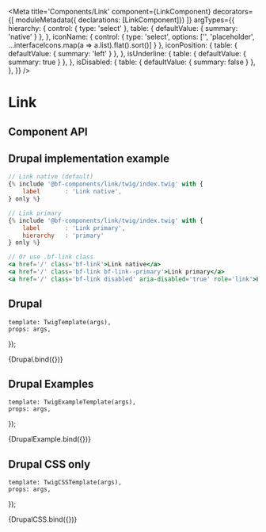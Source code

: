 

<Meta
    title='Components/Link'
    component={LinkComponent}
    decorators={[
        moduleMetadata({ declarations: [LinkComponent]})
    ]}
    argTypes={{
        hierarchy: {
            control: { type: 'select' },
            table: { defaultValue: { summary: 'native' } },
        },
        iconName: {
            control: {
                type: 'select',
                options: ['', 'placeholder', ...interfaceIcons.map(a => a.list).flat().sort()]
            }
        },
        iconPosition: {
            table: { defaultValue: { summary: 'left' } },
        },
        isUnderline: {
            table: { defaultValue: { summary: true } },
        },
        isDisabled: {
            table: { defaultValue: { summary: false } },
        },
    }}
/>


# Link


## Component API

<ArgsTable of={LinkComponent} />


## Drupal implementation example

```jsx
// Link native (default)
{% include '@bf-components/link/twig/index.twig' with {
    label       : 'Link native',
} only %}

// Link primary
{% include '@bf-components/link/twig/index.twig' with {
    label       : 'Link primary',
    hierarchy   : 'primary'
} only %}

// Or use .bf-link class
<a href='/' class='bf-link'>Link native</a>
<a href='/' class='bf-link bf-link--primary'>Link primary</a>
<a href='/' class='bf-link disabled' aria-disabled='true' role='link'>Link disabled</a>
```


## Drupal

    template: TwigTemplate(args),
    props: args,
});

<Canvas withSource='none'>
    <Story
        name='Drupal'
        height='600px'
        args={{
            class       : 'mb-3',
            href        : 'https://example.com'
        }}
    >
        {Drupal.bind({})}
    </Story>
</Canvas>

## Drupal Examples

    template: TwigExampleTemplate(args),
    props: args,
});

<Canvas withSource='none'>
    <Story
        name='Drupal - Examples'
        height='600px'
        parameters={{ options: { showPanel: false } }}
        args={{
        }}
    >
        {DrupalExample.bind({})}
    </Story>
</Canvas>

## Drupal CSS only

    template: TwigCSSTemplate(args),
    props: args,
});

<Canvas withSource='none'>
    <Story
        name='Drupal - CSS Only'
        parameters={{ options: { showPanel: false } }}
        args={{
        }}
    >
        {DrupalCSS.bind({})}
    </Story>
</Canvas>